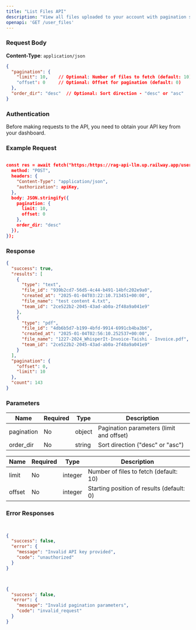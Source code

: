 ```yaml
---
title: "List Files API"
description: "View all files uploaded to your account with pagination support."
openapi: 'GET /user_files'
---
```


### Request Body

**Content-Type**: `application/json`

```json
{
  "pagination": {
    "limit": 10,    // Optional: Number of files to fetch (default: 10)
    "offset": 0     // Optional: Offset for pagination (default: 0)
  },
  "order_dir": "desc"  // Optional: Sort direction - "desc" or "asc"
}
```

### Authentication

Before making requests to the API, you need to obtain your API key from your dashboard.

### Example Request

```json

const res = await fetch("https:/https://rag-api-llm.up.railway.app/user_files", {
  method: "POST",
  headers: {
    "Content-Type": "application/json",
    "authorization": apiKey,
  },
  body: JSON.stringify({
    pagination: {
      limit: 10,
      offset: 0
    },
    order_dir: "desc"
  }),
});

```

### Response

```json
{
  "success": true,
  "results": [
    {
      "type": "text",
      "file_id": "939b2cd7-56d5-4c44-b491-14bfc202e9a0",
      "created_at": "2025-01-04T03:22:10.713451+00:00",
      "file_name": "test content 4.txt",
      "team_id": "2ce522b2-2045-43ad-ab0a-2f48a9a041e9"
    },
    {
      "type": "pdf",
      "file_id": "4db6b5d7-b199-4bfd-9914-6991cb4ba3b6",
      "created_at": "2025-01-04T02:56:10.252537+00:00",
      "file_name": "1227-2024_WhisperIt-Invoice-Taishi - Invoice.pdf",
      "team_id": "2ce522b2-2045-43ad-ab0a-2f48a9a041e9"
    }
  ],
  "pagination": {
    "offset": 0,
    "limit": 10
  },
  "count": 143
}


```
### Parameters 

| Name       | Required | Type   | Description                              |
| ---------- | -------- | ------ | ---------------------------------------- |
| pagination | No       | object | Pagination parameters (limit and offset) |
| order\_dir | No       | string | Sort direction ("desc" or "asc")         |

| Name   | Required | Type    | Description                               |
| ------ | -------- | ------- | ----------------------------------------- |
| limit  | No       | integer | Number of files to fetch (default: 10)    |
| offset | No       | integer | Starting position of results (default: 0) |

### Error Responses

```json


{
  "success": false,
  "error": {
    "message": "Invalid API key provided",
    "code": "unauthorized"
  }
}

```

```json


{
  "success": false,
  "error": {
    "message": "Invalid pagination parameters",
    "code": "invalid_request"
  }
}
```
